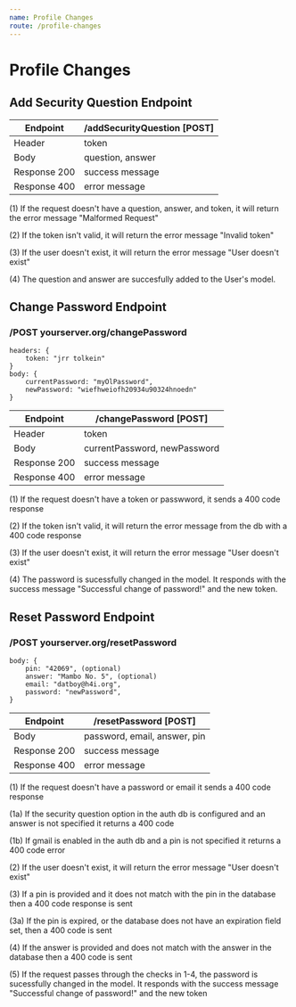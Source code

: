 ```yaml
---
name: Profile Changes
route: /profile-changes
---
```


# Profile Changes


## Add Security Question Endpoint

| Endpoint | /addSecurityQuestion [POST] |
| ------ | ----------- |
| Header | token |
| Body   | question, answer |
| Response 200 | success message |
| Response 400 | error message |

(1) If the request doesn't have a question, answer, and token, it will return the error message "Malformed Request"

(2) If the token isn't valid, it will return the error message "Invalid token"

(3) If the user doesn't exist, it will return the error message "User doesn't exist"

(4) The question and answer are succesfully added to the User's model. 



## Change Password Endpoint

### /POST yourserver.org/changePassword

    headers: {
        token: "jrr tolkein"
    }
    body: {
        currentPassword: "myOlPassword",
        newPassword: "wiefhweiofh20934u90324hnoedn"
    }
    
| Endpoint | /changePassword [POST] |
| ------ | ----------- |
| Header | token |
| Body   | currentPassword, newPassword|
| Response 200 | success message |
| Response 400 | error message |

(1) If the request doesn't have a token or passwword, it sends a 400 code response

(2) If the token isn't valid, it will return the error message from the db with a 400 code response

(3) If the user doesn't exist, it will return the error message "User doesn't exist"

(4) The password is sucessfully changed in the model. It responds with the success message "Successful change of password!" and the new token.  


## Reset Password Endpoint

### /POST yourserver.org/resetPassword

    body: {
        pin: "42069", (optional)
        answer: "Mambo No. 5", (optional)
        email: "datboy@h4i.org",
        password: "newPassword",
    }

| Endpoint | /resetPassword [POST] |
| ------ | ----------- |
| Body   | password, email, answer, pin |
| Response 200 | success message |
| Response 400 | error message |

(1) If the request doesn't have a password or email it sends a 400 code response

(1a) If the security question option in the auth db is configured and an answer is not specified it returns a 400 code

(1b) If gmail is enabled in the auth db and a pin is not specified it returns a 400 code error

(2) If the user doesn't exist, it will return the error message "User doesn't exist"

(3) If a pin is provided and it does not match with the pin in the database then a 400 code response is sent

(3a) If the pin is expired, or the database does not have an expiration field set, then a 400 code is sent

(4) If the answer is provided and does not match with the answer in the database then a 400 code is sent

(5) If the request passes through the checks in 1-4, the password is sucessfully changed in the model. It responds with the success message "Successful change of password!" and the new token


